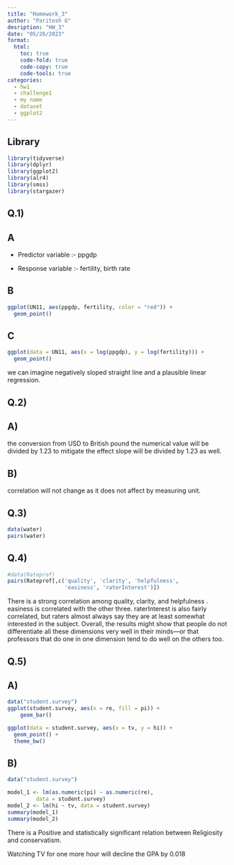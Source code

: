 ```yaml
---
title: "Homework_3"
author: "Paritosh G"
desription: "HW_3"
date: "05/26/2023"
format:
  html:
    toc: true
    code-fold: true
    code-copy: true
    code-tools: true
categories:
  - hw1
  - challenge1
  - my name
  - dataset
  - ggplot2
---
```


## Library

```r
library(tidyverse)
library(dplyr)
library(ggplot2)
library(alr4)
library(smss)
library(stargazer)
```

## Q.1)

## A

-   Predictor variable :- ppgdp

-   Response variable :- fertility, birth rate

## B

```r
ggplot(UN11, aes(ppgdp, fertility, color = "red")) +
  geom_point()
```

## C

```r
ggplot(data = UN11, aes(x = log(ppgdp), y = log(fertility))) +
  geom_point()
```

we can imagine negatively sloped straight line and a plausible linear regression.

## Q.2)

## A)

the conversion from USD to British pound the numerical value will be divided by 1.23 to mitigate the effect slope will be divided by 1.23 as well.

## B)

correlation will not change as it does not affect by measuring unit.

## Q.3)

```r
data(water)
pairs(water)
```

## Q.4)

```r
#data(Rateprof)
pairs(Rateprof[,c('quality', 'clarity', 'helpfulness',
                  'easiness', 'raterInterest')])
```

There is a strong correlation among quality, clarity, and helpfulness . easiness is correlated with the other three. raterInterest is also fairly correlated, but raters almost always say they are at least somewhat interested in the subject. Overall, the results might show that people do not differentiate all these dimensions very well in their minds---or that professors that do one in one dimension tend to do well on the others too.

## Q.5)

## A)

```r
data("student.survey")
ggplot(student.survey, aes(x = re, fill = pi)) +
    geom_bar()
```

```r
ggplot(data = student.survey, aes(x = tv, y = hi)) +
  geom_point() +
  theme_bw()
```

## B)

```r
data("student.survey")

model_1 <- lm(as.numeric(pi) ~ as.numeric(re), 
         data = student.survey)
model_2 <- lm(hi ~ tv, data = student.survey)
summary(model_1)
summary(model_2)

```

There is a Positive and statistically significant relation between Religiosity and conservatism.

Watching TV for one more hour will decline the GPA by 0.018
